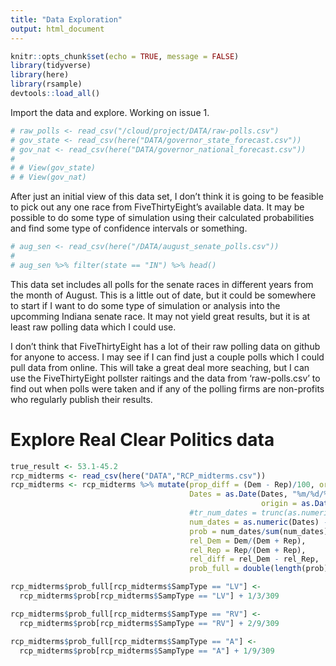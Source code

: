 ```yaml
---
title: "Data Exploration"
output: html_document
---
```


```r
knitr::opts_chunk$set(echo = TRUE, message = FALSE)
library(tidyverse)
library(here)
library(rsample)
devtools::load_all()
```

Import the data and explore. Working on issue 1.

```r
# raw_polls <- read_csv("/cloud/project/DATA/raw-polls.csv")
# gov_state <- read_csv(here("DATA/governor_state_forecast.csv"))
# gov_nat <- read_csv(here("DATA/governor_national_forecast.csv"))
# 
# # View(gov_state)
# # View(gov_nat)
```

After just an initial view of this data set, I don't think it is going to be feasible to pick out any one race from FiveThirtyEight's available data. It may be possible to do some type of simulation using their calculated probabilities and find some type of confidence intervals or something.

```r
# aug_sen <- read_csv(here("/DATA/august_senate_polls.csv"))
# 
# aug_sen %>% filter(state == "IN") %>% head()
```

This data set includes all polls for the senate races in different years from the month of August. This is a little out of date, but it could be somewhere to start if I want to do some type of simulation or analysis into the upcomming Indiana senate race. It may not yield great results, but it is at least raw polling data which I could use.

I don't think that FiveThirtyEight has a lot of their raw polling data on github for anyone to access. I may see if I can find just a couple polls which I could pull data from online. This will take a great deal more seaching, but I can use the FiveThirtyEight pollster raitings and the data from 'raw-polls.csv' to find out when polls were taken and if any of the polling firms are non-profits who regularly publish their results. 


# Explore Real Clear Politics data

```r
true_result <- 53.1-45.2
rcp_midterms <- read_csv(here("DATA","RCP_midterms.csv"))
rcp_midterms <- rcp_midterms %>% mutate(prop_diff = (Dem - Rep)/100, ord = 1:length(prop_diff),
                                        Dates = as.Date(Dates, "%m/%d/%Y", 
                                                        origin = as.Date("01/01/2017","%m/%d/%Y")),
                                        #tr_num_dates = trunc(as.numeric(Dates) - 17167, prec = -1)/10
                                        num_dates = as.numeric(Dates) - 17167,
                                        prob = num_dates/sum(num_dates),
                                        rel_Dem = Dem/(Dem + Rep), 
                                        rel_Rep = Rep/(Dem + Rep), 
                                        rel_diff = rel_Dem - rel_Rep,
                                        prob_full = double(length(prob)))

rcp_midterms$prob_full[rcp_midterms$SampType == "LV"] <-
  rcp_midterms$prob[rcp_midterms$SampType == "LV"] + 1/3/309

rcp_midterms$prob_full[rcp_midterms$SampType == "RV"] <-
  rcp_midterms$prob[rcp_midterms$SampType == "RV"] + 2/9/309

rcp_midterms$prob_full[rcp_midterms$SampType == "A"] <-
  rcp_midterms$prob[rcp_midterms$SampType == "A"] + 1/9/309
```











